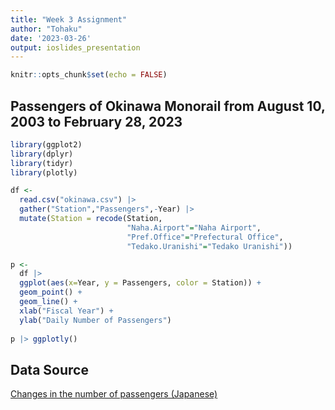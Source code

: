 ```yaml
---
title: "Week 3 Assignment"
author: "Tohaku"
date: '2023-03-26'
output: ioslides_presentation
---
```


```r
knitr::opts_chunk$set(echo = FALSE)
```

## Passengers of Okinawa Monorail from August 10, 2003 to February 28, 2023

```r
library(ggplot2)
library(dplyr)
library(tidyr)
library(plotly)
```

```r
df <- 
  read.csv("okinawa.csv") |> 
  gather("Station","Passengers",-Year) |> 
  mutate(Station = recode(Station, 
                          "Naha.Airport"="Naha Airport",
                          "Pref.Office"="Prefectural Office",
                          "Tedako.Uranishi"="Tedako Uranishi"))

p <- 
  df |> 
  ggplot(aes(x=Year, y = Passengers, color = Station)) + 
  geom_point() +
  geom_line() +
  xlab("Fiscal Year") +
  ylab("Daily Number of Passengers")
  
p |> ggplotly()
```

## Data Source

[Changes in the number of passengers (Japanese)](https://www.pref.okinawa.jp/site/doboku/toshimono/joukyakusu.html)


